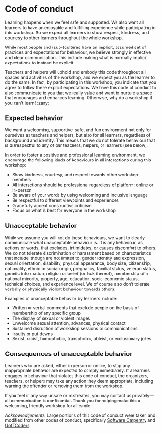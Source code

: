 <!-- NOTE: This file is auto-generated from the `template-workshop` template. -->

# Code of conduct {#sec-code-of-conduct}

Learning happens when we feel safe and supported. We also want all
learners to have an enjoyable and fulfilling experience while
participating in this workshop. So we expect all learners to show
respect, kindness, and courtesy to other learners throughout the whole
workshop.

While most people and (sub-)cultures have an implicit, assumed set of
practices and expectations for behaviour, we believe strongly in
effective and clear communication. This include making what is normally
implicit expectations to instead be explicit.

Teachers and helpers will uphold and embody this code throughout all
spaces and activities of the workshop, and we expect you as the learner
to do the same. In fact, by participating in this workshop, you indicate
that you agree to follow these explicit expectations. We have this code
of conduct to also communicate to you that we really value and want to
nurture a space that encourages and enhances learning. Otherwise, why do
a workshop if you can't learn! :zany:

## Expected behavior

We want a welcoming, supportive, safe, and fun environment not only for
ourselves as teachers and helpers, but also for all learners, regardless
of background and identity. This means that we do not tolerate behaviour
that is disrespectful to any of our teachers, helpers, or learners (see
below).

In order to foster a positive and professional learning environment, we
encourage the following kinds of behaviours in all interactions during
this workshop:

-   Show kindness, courtesy, and respect towards other workshop members
-   All interactions should be professional regardless of platform:
    online or in-person
-   Be aware of your words by using welcoming and inclusive language
-   Be respectful to different viewpoints and experiences
-   Gracefully accept constructive criticism
-   Focus on what is best for everyone in the workshop

## Unacceptable behavior

While we assume you will not do these behaviours, we want to clearly
communicate what unacceptable behaviour is. It is any behaviour, as
actions or words, that excludes, intimidates, or causes discomfort to
others. We do not tolerate discrimination or harassment based on
characteristics that include, though are not limited to, gender identity
and expression, sexual orientation, disability, physical appearance,
body size, citizenship, nationality, ethnic or social origin, pregnancy,
familial status, veteran status, genetic information, religion or belief
(or lack thereof), membership of a national minority, property, age,
education, socio-economic status, technical choices, and experience
level. We of course also don't tolerate verbally or physically violent
behaviour towards others.

Examples of unacceptable behavior by learners include:

-   Written or verbal comments that exclude people on the basis of
    membership of any specific group
-   The display of sexual or violent images
-   Unwelcome sexual attention, advances, physical contact
-   Sustained disruption of workshop sessions or communications
-   Insults or put downs
-   Sexist, racist, homophobic, transphobic, ableist, or exclusionary
    jokes

## Consequences of unacceptable behavior

Learners who are asked, either in person or online, to stop any
inappropriate behavior are expected to comply immediately. If a learners
engages in behaviour that violates this code of conduct, the organizers,
teachers, or helpers may take any action they deem appropriate,
including warning the offender or removing them from the workshop.

If you feel in any way unsafe or mistreated, you may contact us
privately---all communication is confidential. Thank you for helping
make this a welcoming, friendly workshop for all :smile:

::: {.callout-note appearance="default"}
*Acknowledgements*: Large portions of this code of conduct were taken
and modified from other codes of conduct, specifically [Software
Carpentry](https://docs.carpentries.org/topic_folders/policies/code-of-conduct.html)
and
[UofTCoders](https://github.com/UofTCoders/studyGroup/blob/gh-pages/codeOfConduct.md).
:::

